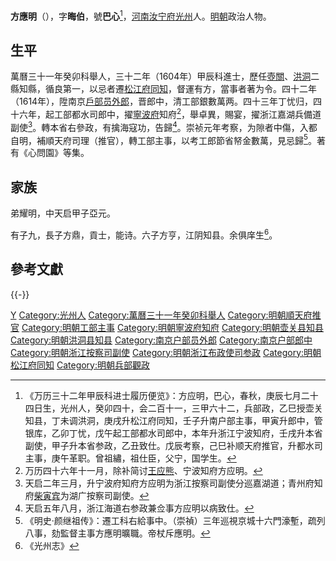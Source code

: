 {{明清人物信息框
| 姓名 = 方應明
| 原名 =
| 圖片名稱 = 
| 圖片大小 = 220px
| 圖片說明 = 
| 最高職務 = 浙江布政使司海防道右参政兼佥事
| 最高散阶 =
| 國家 = 大明
| 爵位 =
| 籍貫 = [[河南|河南]][[光州|光州]]
| 族裔 = 漢族
| 旗籍 = 
| 字號 = 字晦伯
| 室名 = 
| 諡號 = 
| 出生日期 = 生年不詳
| 出生地點 = 
| 逝世日期 = 卒年不詳
| 逝世地點 = 
| 墓葬 =
| 配偶 =娶汪氏
| 親屬 = 曾祖方绣，祖方仕臣，父方宁（监生），母杨氏
| 出身 = 
*萬曆三十二年（1604年）甲辰科同進士出身
| 經歷 = 
| 著作 =
}}

'''方應明'''（{{bd|？||？||}}），字'''晦伯'''，號'''巴心'''<ref>《万历三十二年甲辰科进士履历便览》：方应明，巴心，春秋，庚辰七月二十四日生，光州人，癸卯四十，会二百十一，三甲六十二，兵部政，乙巳授壶关知县，丁未调洪洞，庚戌升松江府同知，壬子升南户部主事，甲寅升郎中，管银库，乙卯丁忧，戊午起工部都水司郎中，本年升浙江宁波知府，壬戌升本省副使，甲子升本省参政，乙丑致仕。戊辰考察，己巳补顺天府推官，升都水司主事，庚午革职。曾祖繡，祖仕臣，父宁，国学生。</ref>，[[河南|河南]][[汝宁府|汝宁府]][[光州|光州]]人。[[明朝|明朝]]政治人物。

==生平==
萬曆三十一年癸卯科舉人，三十二年（1604年）甲辰科進士，歷任[[壺關|壺關]]、[[洪洞|洪洞]]二縣知縣，循良第一，以忌者遷[[松江府|松江府]][[同知|同知]]，督運有方，當事者著为令。四十二年（1614年），陞南京[[戶部|戶部]][[员外郎|员外郎]]，晋郎中，清工部銀數萬两。四十三年丁忧归，四十六年，起工部都水司郎中，擢[[寧波府|寧波府]]知府<ref>万历四十六年十一月，除补简讨[[王应熊|王应熊]]、宁波知府方应明。</ref>，舉卓異，賜宴，擢浙江嘉湖兵備道副使<ref>天启二年三月，升宁波府知府方应明为浙江按察司副使分巡嘉湖道；青州府知府[[柴寅宾|柴寅宾]]为湖广按察司副使。</ref>。轉本省右參政，有擒海寇功，告歸<ref>天启五年八月，浙江海道右参政兼佥事方应明以病致仕。</ref>。崇祯元年考察，为隙者中傷，入都自明，補順天府司理（推官），轉工部主事，以考工郎節省帑金數萬，見忌歸<ref>《明史·颜继祖传》：遷工科右給事中。（崇禎）三年巡視京城十六門濠塹，疏列八事，劾監督主事方應明曠職。帝杖斥應明。</ref>。著有《心問園》等集。

== 家族 ==
弟耀明，中天启甲子亞元。

有子九，長子方鼎，貢士，能诗。六子方亨，江阴知县。余俱庠生<ref>《光州志》</ref>。

==參考文獻==
{{reflist}}

{{-}}
{{萬曆三十二年甲辰科殿試金榜}}

{{Authority control}}

{{DEFAULTSORT:Fang方}}
[[Category:方姓|Y]]
[[Category:光州人|Category:光州人]]
[[Category:萬曆三十一年癸卯科舉人|Category:萬曆三十一年癸卯科舉人]]
[[Category:明朝順天府推官|Category:明朝順天府推官]]
[[Category:明朝工部主事|Category:明朝工部主事]]
[[Category:明朝寧波府知府|Category:明朝寧波府知府]]
[[Category:明朝壶关县知县|Category:明朝壶关县知县]]
[[Category:明朝洪洞县知县|Category:明朝洪洞县知县]]
[[Category:南京户部员外郎|Category:南京户部员外郎]]
[[Category:南京户部郎中|Category:南京户部郎中]]
[[Category:明朝浙江按察司副使|Category:明朝浙江按察司副使]]
[[Category:明朝浙江布政使司参政|Category:明朝浙江布政使司参政]]
[[Category:明朝松江府同知|Category:明朝松江府同知]]
[[Category:明朝兵部觀政|Category:明朝兵部觀政]]